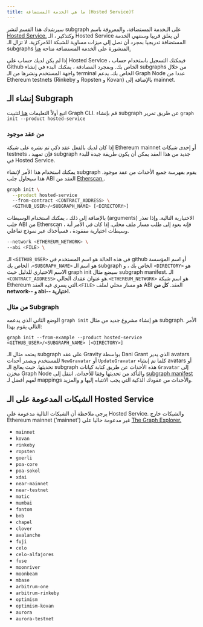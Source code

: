 ```yaml
---
title: ما هي الخدمة المستضافة (Hosted Service)؟
---
```


سيرشدك هذا القسم لنشر subgraph على الـخدمة المستضافة، والمعروفة باسم [Hosted Service.](https://thegraph.com/hosted-service/) وكتذكير ، الـ Hosted Service لن يغلق قريبا وسننهي الخدمة المستضافة تدريجيا بمجرد أن نصل إلى ميزات مساوية للشبكة اللامركزية. لا تزال الـ subgraphs المنشورة على الخدمة المستضافة متاحة [ هنا. ](https://thegraph.com/hosted-service/)

إذا لم يكن لديك حساب على Hosted Service ، فيمكنك التسجيل باستخدام حساب Github الخاص بك. وبمجرد المصادقة ، يمكنك البدء في إنشاء subgraphs من خلال واجهة المستخدم ونشرها من الـ terminal الخاص بك. يدعم Graph Node عددا من Ethereum testnets (Rinkeby و Ropsten و Kovan) بالإضافة إلى mainnet.

## إنشاء الـ Subgraph

اتبع أولاً التعليمات [ هنا ](/developer/define-subgraph-hosted) لتثبيت Graph CLI. قم بإنشاء subgraph عن طريق تمرير `graph init --product hosted-service`

### من عقد موجود

إذا كان لديك بالفعل عقد ذكي تم نشره على شبكة Ethereum mainnet أو إحدى شبكات testnets ، فإن تمهيد subgraph جديد من هذا العقد يمكن أن يكون طريقة جيدة للبدء في Hosted Service.

يمكنك استخدام هذا الأمر لإنشاء subgraph يقوم بفهرسة جميع الأحداث من عقد موجود. هذا سيحاول جلب ABI العقد من [ Etherscan ](https://etherscan.io/).

```sh
graph init \
  --product hosted-service
  --from-contract <CONTRACT_ADDRESS> \
  <GITHUB_USER>/<SUBGRAPH_NAME> [<DIRECTORY>]
```

بالإضافة إلى ذلك ، يمكنك استخدام الوسيطات (arguments) الاختيارية التالية. وإذا تعذر جلب ABI من Etherscan ، فإنه يعود إلى طلب مسار ملف محلي. إذا كان في الأمر أية وسيطات اختيارية مفقودة ، فسيأخذك عبر نموذج تفاعلي.

```sh
--network <ETHEREUM_NETWORK> \
--abi <FILE> \
```

الـ `<GITHUB_USER>` في هذه الحالة هو اسم المستخدم في github أو اسم المؤسسة الخاص بك ،`<SUBGRAPH_NAME>` هو اسم الـ subgraph الخاص بك ، و `<DIRECTORY>` هو الاسم الاختياري للدليل حيث graph init سيضع مثال subgraph manifest. الـ `<CONTRACT_ADDRESS>` هو عنوان عقدك الحالي.`<ETHEREUM_NETWORK>` هو اسم شبكة Ethereum التي يسري فيه العقد.`<FILE>` هو مسار محلي لملف ABI العقد. **كل من network-- و abi-- اختيارية.**

### من مثال Subgraph

الوضع الثاني الذي يدعمه `graph init` هو إنشاء مشروع جديد من مثال subgraph. الأمر التالي يقوم بهذا:

```
graph init --from-example --product hosted-service <GITHUB_USER>/<SUBGRAPH_NAME> [<DIRECTORY>]
```

يعتمد مثال الـ subgraph على عقد Gravity بواسطة Dani Grant الذي يدير avatars للمستخدم ويصدر أحداث `NewGravatar` أو `UpdateGravatar` كلما تم إنشاء avatars أو تحديثها. حيث يعالج الـ subgraph هذه الأحداث عن طريق كتابة كيانات `Gravatar` إلى مخزن Graph Node والتأكد من تحديثها وفقا للأحداث. انتقل إلى [subgraph manifest](/developer/create-subgraph-hosted#the-subgraph-manifest) لفهم أفضل لـ mappings والأحداث من عقودك الذكية التي يجب الانتباه إليها و والمزيد.

## الشبكات المدعومة على الـ Hosted Service

يرجى ملاحظة أن الشبكات التالية مدعومة على Hosted Service. والشبكات خارج Ethereum mainnet ('mainnet') غير مدعومة حاليا على [The Graph Explorer.](https://thegraph.com/explorer)

- `mainnet`
- `kovan`
- `rinkeby`
- `ropsten`
- `goerli`
- `poa-core`
- `poa-sokol`
- `xdai`
- `near-mainnet`
- `near-testnet`
- `matic`
- `mumbai`
- `fantom`
- `bnb`
- `chapel`
- `clover`
- `avalanche`
- `fuji`
- `celo`
- `celo-alfajores`
- `fuse`
- `moonriver`
- `moonbeam`
- `mbase`
- `arbitrum-one`
- `arbitrum-rinkeby`
- `optimism`
- `optimism-kovan`
- `aurora`
- `aurora-testnet`
